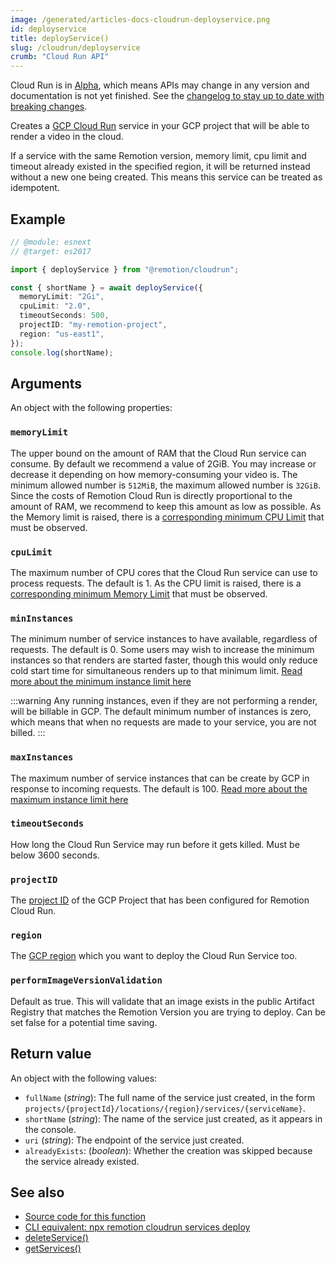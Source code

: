 ```yaml
---
image: /generated/articles-docs-cloudrun-deployservice.png
id: deployservice
title: deployService()
slug: /cloudrun/deployservice
crumb: "Cloud Run API"
---
```


<ExperimentalBadge>
<p>Cloud Run is in <a href="/docs/cloudrun-alpha">Alpha</a>, which means APIs may change in any version and documentation is not yet finished. See the <a href="https://remotion.dev/changelog">changelog to stay up to date with breaking changes</a>.</p>
</ExperimentalBadge>

Creates a [GCP Cloud Run](https://cloud.google.com/run) service in your GCP project that will be able to render a video in the cloud.

If a service with the same Remotion version, memory limit, cpu limit and timeout already existed in the specified region, it will be returned instead without a new one being created. This means this service can be treated as idempotent.

## Example

```ts twoslash
// @module: esnext
// @target: es2017

import { deployService } from "@remotion/cloudrun";

const { shortName } = await deployService({
  memoryLimit: "2Gi",
  cpuLimit: "2.0",
  timeoutSeconds: 500,
  projectID: "my-remotion-project",
  region: "us-east1",
});
console.log(shortName);
```

## Arguments

An object with the following properties:

### `memoryLimit`

The upper bound on the amount of RAM that the Cloud Run service can consume. By default we recommend a value of 2GiB. You may increase or decrease it depending on how memory-consuming your video is. The minimum allowed number is `512MiB`, the maximum allowed number is `32GiB`. Since the costs of Remotion Cloud Run is directly proportional to the amount of RAM, we recommend to keep this amount as low as possible. As the Memory limit is raised, there is a [corresponding minimum CPU Limit](https://cloud.google.com/run/docs/configuring/memory-limits#cpu-minimum) that must be observed.

### `cpuLimit`

The maximum number of CPU cores that the Cloud Run service can use to process requests. The default is 1. As the CPU limit is raised, there is a [corresponding minimum Memory Limit](https://cloud.google.com/run/docs/configuring/cpu#setting) that must be observed.

### `minInstances`

The minimum number of service instances to have available, regardless of requests. The default is 0. Some users may wish to increase the minimum instances so that renders are started faster, though this would only reduce cold start time for simultaneous renders up to that minimum limit. [Read more about the minimum instance limit here](/docs/cloudrun/instancecount#minimum-instance-count)

:::warning
Any running instances, even if they are not performing a render, will be billable in GCP. The default minimum number of instances is zero, which means that when no requests are made to your service, you are not billed.
:::

### `maxInstances`

The maximum number of service instances that can be create by GCP in response to incoming requests. The default is 100. [Read more about the maximum instance limit here](/docs/cloudrun/instancecount#maximum-instance-count)

### `timeoutSeconds`

How long the Cloud Run Service may run before it gets killed. Must be below 3600 seconds.

### `projectID`

The [project ID](https://cloud.google.com/resource-manager/docs/creating-managing-projects#:~:text=to%20be%20unique.-,Project%20ID,-%3A%20A%20globally%20unique) of the GCP Project that has been configured for Remotion Cloud Run.

### `region`

The [GCP region](/docs/cloudrun/region-selection) which you want to deploy the Cloud Run Service too.

### `performImageVersionValidation`

Default as true. This will validate that an image exists in the public Artifact Registry that matches the Remotion Version you are trying to deploy. Can be set false for a potential time saving.

## Return value

An object with the following values:

- `fullName` (_string_): The full name of the service just created, in the form `projects/{projectId}/locations/{region}/services/{serviceName}`.
- `shortName` (_string_): The name of the service just created, as it appears in the console.
- `uri` (_string_): The endpoint of the service just created.
- `alreadyExists`: (_boolean_): Whether the creation was skipped because the service already existed.

## See also

- [Source code for this function](https://github.com/remotion-dev/remotion/blob/main/packages/cloudrun/src/api/deploy-service.ts)
- [CLI equivalent: npx remotion cloudrun services deploy](/docs/cloudrun/cli/services#deploy)
- [deleteService()](/docs/cloudrun/deleteservice)
- [getServices()](/docs/cloudrun/getservices)
